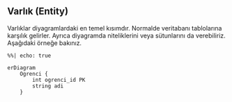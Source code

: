 ## Varlık (Entity)

Varlıklar diyagramlardaki en temel kısımdır.
Normalde veritabanı tablolarına karşılık gelirler.
Ayrıca diyagramda niteliklerini veya sütunlarını da verebiliriz.
Aşağıdaki örneğe bakınız.


```mermaid
%%| echo: true

erDiagram
	Ogrenci {
	    int ogrenci_id PK
	    string adi
	}
```
